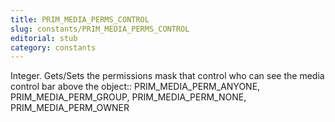 ```yaml
---
title: PRIM_MEDIA_PERMS_CONTROL
slug: constants/PRIM_MEDIA_PERMS_CONTROL
editorial: stub
category: constants
---
```


<LSLConstant name="PRIM_MEDIA_PERMS_CONTROL"/>

Integer. Gets/Sets the permissions mask that control who can see the media control bar above the object:: PRIM_MEDIA_PERM_ANYONE, PRIM_MEDIA_PERM_GROUP, PRIM_MEDIA_PERM_NONE, PRIM_MEDIA_PERM_OWNER

